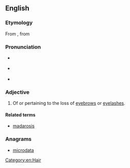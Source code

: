 {{was wotd|2008|December|22}}
==English==

===Etymology===
From {{term|madarosis}}, from {{etyl|grc|en}} {{term|μαδάρωσις||baldness, especially of the eyelids|lang=grc}}

===Pronunciation===
* {{a|UK}} {{IPA|/ˌmæd.əˈɹɒt.ɪk/|lang=en}}
* {{a|US}} {{IPA|/ˌmæd.əˈɹɑt.ɪk/|lang=en}}
* {{audio|en-us-madarotic.ogg|Audio (US)|lang=en}}

===Adjective===
{{en-adj|-}}

# {{context|medicine|rare|lang=en}} Of or pertaining to the loss of [[eyebrow]]s or [[eyelash]]es.

====Related terms====
* [[madarosis]]

===Anagrams===
* [[microdata#English|microdata]]

[[Category:en:Hair]]